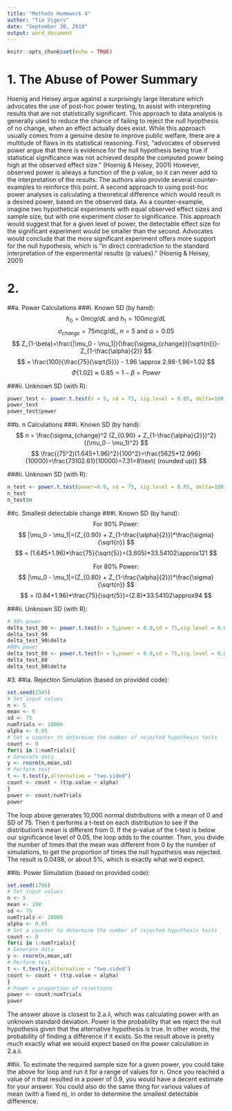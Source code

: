 ```yaml
---
title: "Methods Homework 4"
author: "Tim Vigers"
date: "September 30, 2018"
output: word_document
---
```


```r
knitr::opts_chunk$set(echo = TRUE)
```

# 1. The Abuse of Power Summary

  Hoenig and Heisey argue against a surprisingly large literature which advocates the use of post-hoc power testing, to assist with interpreting results that are not statistically significant. This approach to data analysis is generally used to reduce the chance of failing to reject the null hyopthesis of no change, when an effect actually does exist. While this approach usually comes from a genuine desire to improve public welfare, there are a multitude of flaws in its statistical reasoning. First, "advocates of observed power argue that there is evidence for the null hypothesis being true if statistical significance was not achieved despite the computed power being high at the observed effect size." (Hoenig & Heisey, 2001) However, observed power is always a function of the p value, so it can never add to the interpretation of the results. The authors also provide several counter-examples to reinforce this point. A second approach to using post-hoc power analyses is calculating a theoretical difference which would result in a desired power, based on the observed data. As a counter-example, imagine two hypothetical experiments with equal observed effect sizes and sample size, but with one experiment closer to significance. This approach would suggest that for a given level of power, the detectable effect size for the significant experiment would be smaller than the second. Advocates would conclude that the more significant experiment offers more support for the null hypothesis, which is "in direct contradiction to the standard interpretation of the experimental results (p values)." (Hoenig & Heisey, 2001)

# 2.
##a. Power Calculations
###i. Known SD (by hand):
$$ 
h_0=0 mcg/dL \text{ and } h_1=100 mcg/dL
$$
$$
\sigma_{change}=75 mcg/dL\text{, }n = 5\text{ and } \alpha=0.05
$$
$$
Z_{1-\beta}=\frac{|\mu_0 - \mu_1|}{\frac{\sigma_{change}}{\sqrt{n}}}-Z_{1-\frac{\alpha}{2}}
$$
$$
= \frac{100}{\frac{75}{\sqrt{5}}} - 1.96 \approx 2.98-1.96=1.02
$$
$$
\Phi[1.02] \approx 0.85=1-\beta = Power
$$

###ii. Unknown SD (with R):
```r
power_test <- power.t.test(n = 5, sd = 75, sig.level = 0.05, delta=100, type = "one.sample", alternative = "two.sided")
power_test
power_test$power
```

##b. n Calculations
###i. Known SD (by hand):
$$
n = \frac{\sigma_{change}^2 (Z_{0.90} + Z_{1-\frac{\alpha}{2}})^2}{(\mu_0 - \mu_1)^2}
$$
$$
\frac{(75^2)(1.645+1.96)^2}{100^2}=\frac{5625*12.996}{10000}=\frac{73102.61}{10000}=7.31=8\text{ (rounded up)}
$$

###ii. Unknown SD (with R):
```r
n_test <- power.t.test(power=0.9, sd = 75, sig.level = 0.05, delta=100, type = "one.sample", alternative = "two.sided")
n_test
n_test$n
```

##c. Smallest detectable change
###i. Known SD (by hand):
$$
\text{For 90% Power:}
$$
$$
|\mu_0 - \mu_1|=(Z_{0.90} + Z_{1-\frac{\alpha}{2}})*\frac{\sigma}{\sqrt{n}}
$$
$$
= (1.645+1.96)*\frac{75}{\sqrt{5}}=(3.605)*33.54102\approx121
$$

$$
\text{For 80% Power:}
$$
$$
|\mu_0 - \mu_1|=(Z_{0.80} + Z_{1-\frac{\alpha}{2}})*\frac{\sigma}{\sqrt{n}}
$$
$$
= (0.84+1.96)*\frac{75}{\sqrt{5}}=(2.8)*33.54102\approx94
$$

###ii. Unknown SD (with R):
```r
# 90% power
delta_test_90 <- power.t.test(n = 5,power = 0.9,sd = 75,sig.level = 0.05,type = "one.sample", alternative = "two.sided")
delta_test_90
delta_test_90$delta
#80% power
delta_test_80 <- power.t.test(n = 5,power = 0.8,sd = 75,sig.level = 0.05,type = "one.sample", alternative = "two.sided")
delta_test_80
delta_test_80$delta
```

#3. 
##ia. Rejection Simulation (based on provided code):
```r
set.seed(2345)
# Set input values
n <- 5
mean <- 0
sd <- 75
numTrials <- 10000
alpha <- 0.05
# Set a counter to determine the number of rejected hypothesis tests
count <- 0
for(i in 1:numTrials){
# Generate data
y <- rnorm(n,mean,sd)
# Perform test
t <- t.test(y,alternative = "two.sided")
count <- count + (t$p.value < alpha)
}
power <- count/numTrials
power
```

The loop above generates 10,000 normal distributions with a mean of 0 and SD of 75. Then it performs a t-test on each distribution to see if the distribution's mean is different from 0. If the p-value of the t-test is below our significance level of 0.05, the loop adds to the counter. Then, you divide the number of times that the mean was different from 0 by the number of simulations, to get the proportion of times the null hypothesis was rejected. The result is 0.0498, or about 5%, which is exactly what we'd expect. 

##ib. Power Simulation (based on provided code):
```r
set.seed(1796)
# Set input values
n <- 5
mean <- 100
sd <- 75
numTrials <- 10000
alpha <- 0.05
# Set a counter to determine the number of rejected hypothesis tests
count <- 0
for(i in 1:numTrials){
# Generate data
y <- rnorm(n,mean,sd)
# Perform test
t <- t.test(y,alternative = "two.sided")
count <- count + (t$p.value < alpha)
}
# Power = proportion of rejections
power <- count/numTrials
power
```

The answer above is closest to 2.a.ii, which was calculating power with an unknown standard deviation. Power is the probability that we reject the null hypothesis given that the alternative hypothesis is true. In other words, the probability of finding a difference if it exists. So the result above is pretty much exactly what we would expect based on the power calculation in 2.a.ii.

##iii.
To estimate the required sample size for a given power, you could take the above for loop and run it for a range of values for n. Once you reached a value of n that resulted in a power of 0.9, you would have a decent estimate for your answer. You could also do the same thing for various values of mean (with a fixed n), in order to determine the smallest detectable difference.
